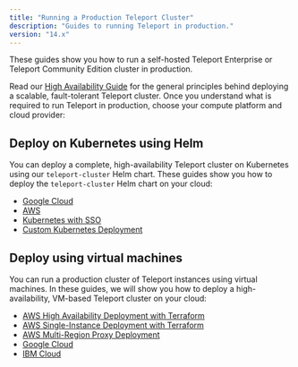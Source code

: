 ```yaml
---
title: "Running a Production Teleport Cluster"
description: "Guides to running Teleport in production."
version: "14.x"
---
```


These guides show you how to run a self-hosted Teleport Enterprise or Teleport
Community Edition cluster in production.

Read our [High Availability Guide](/docs/ver/14.x/deploy-a-cluster/high-availability) for the general
principles behind deploying a scalable, fault-tolerant Teleport cluster. Once
you understand what is required to run Teleport in production, choose your
compute platform and cloud provider:

## Deploy on Kubernetes using Helm

You can deploy a complete, high-availability Teleport cluster on Kubernetes
using our `teleport-cluster` Helm chart. These guides show you how to deploy the
`teleport-cluster` Helm chart on your cloud:

- [Google Cloud](/docs/ver/14.x/deploy-a-cluster/helm-deployments/gcp)
- [AWS](/docs/ver/14.x/deploy-a-cluster/helm-deployments/aws)
- [Kubernetes with SSO](/docs/ver/14.x/deploy-a-cluster/helm-deployments/kubernetes-cluster)
- [Custom Kubernetes Deployment](/docs/ver/14.x/deploy-a-cluster/helm-deployments/custom)

## Deploy using virtual machines

You can run a production cluster of Teleport instances using virtual machines.
In these guides, we will show you how to deploy a high-availability, VM-based
Teleport cluster on your cloud:

- [AWS High Availability Deployment with Terraform](/docs/ver/14.x/deploy-a-cluster/deployments/aws-ha-autoscale-cluster-terraform)
- [AWS Single-Instance Deployment with Terraform](/docs/ver/14.x/deploy-a-cluster/deployments/aws-starter-cluster-terraform)
- [AWS Multi-Region Proxy Deployment](/docs/ver/14.x/deploy-a-cluster/deployments/aws-gslb-proxy-peering-ha-deployment)
- [Google Cloud](/docs/ver/14.x/deploy-a-cluster/deployments/gcp)
- [IBM Cloud](/docs/ver/14.x/deploy-a-cluster/deployments/ibm)

